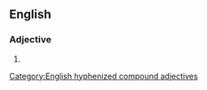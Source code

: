 {{also|easygoing}}

==English==

===Adjective===
{{en-adj}}

# {{alternative spelling of|en|easygoing}}

[[Category:English hyphenized compound adjectives]]